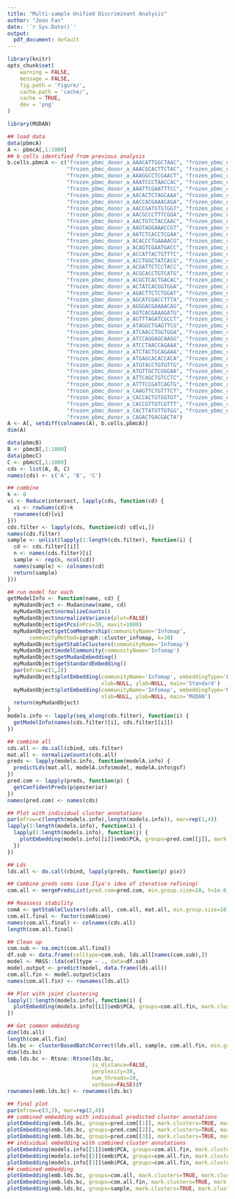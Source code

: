 ```yaml
---
title: "Multi-sample Unified Discriminant Analysis"
author: "Jean Fan"
date: '`r Sys.Date()`'
output:
  pdf_document: default
---
```


```r
library(knitr)
opts_chunk$set(
    warning = FALSE,
    message = FALSE,
    fig.path = 'figure/',
    cache.path = 'cache/',
    cache = TRUE,
    dev = 'png'
)
```

```r
library(MUDAN)

## load data
data(pbmcA)
A <- pbmcA[,1:1000]
## b cells identified from previous analysis
b.cells.pbmcA <- c("frozen_pbmc_donor_a_AAACATTGGCTAAC", "frozen_pbmc_donor_a_AAACCGTGTTACCT",
                   "frozen_pbmc_donor_a_AAACGCACTTCTAC", "frozen_pbmc_donor_a_AAAGACGAATGACC",
                   "frozen_pbmc_donor_a_AAAGGCCTCGAACT", "frozen_pbmc_donor_a_AAAGGCCTTGACCA",
                   "frozen_pbmc_donor_a_AAATCCCTAACCAC", "frozen_pbmc_donor_a_AAATGTTGAGATGA",
                   "frozen_pbmc_donor_a_AAATTCGAATTTCC", "frozen_pbmc_donor_a_AACACGTGCCCTTG",
                   "frozen_pbmc_donor_a_AACACTCTAGCAAA", "frozen_pbmc_donor_a_AACAGAGACTCGCT",
                   "frozen_pbmc_donor_a_AACCACGAAACAGA", "frozen_pbmc_donor_a_AACCACGAATGCTG",
                   "frozen_pbmc_donor_a_AACCGATGTGTGGT", "frozen_pbmc_donor_a_AACCGCCTGTTGTG",
                   "frozen_pbmc_donor_a_AACGCCCTTTCGGA", "frozen_pbmc_donor_a_AACGTGTGGTAGCT",
                   "frozen_pbmc_donor_a_AACTGTCTACCAAC", "frozen_pbmc_donor_a_AAGCAAGAGATAGA",
                   "frozen_pbmc_donor_a_AAGTAGGAAACCGT", "frozen_pbmc_donor_a_AATCCTTGCGAATC",
                   "frozen_pbmc_donor_a_AATCTCACCTCGAA", "frozen_pbmc_donor_a_AATGATACAGCACT",
                   "frozen_pbmc_donor_a_ACACCCTGAAAACG", "frozen_pbmc_donor_a_ACAGGTACTAGCGT",
                   "frozen_pbmc_donor_a_ACAGTCGAATGACC", "frozen_pbmc_donor_a_ACATTCTGGTACCA",
                   "frozen_pbmc_donor_a_ACCATTACTGTTTC", "frozen_pbmc_donor_a_ACCCAAGAGCCTTC",
                   "frozen_pbmc_donor_a_ACCTGGCTATCACG", "frozen_pbmc_donor_a_ACGAACACGAGCTT",
                   "frozen_pbmc_donor_a_ACGATTCTCCTACC", "frozen_pbmc_donor_a_ACGATTCTGTTCTT",
                   "frozen_pbmc_donor_a_ACGCACCTGTCATG", "frozen_pbmc_donor_a_ACGCACCTTTGGCA",
                   "frozen_pbmc_donor_a_ACGCTCACTGACAC", "frozen_pbmc_donor_a_ACGGATTGACGTAC",
                   "frozen_pbmc_donor_a_ACTATCACGGTGGA", "frozen_pbmc_donor_a_AGACACACCCCTTG",
                   "frozen_pbmc_donor_a_AGACTTCTCTGGAT", "frozen_pbmc_donor_a_AGATTAACCCTGAA",
                   "frozen_pbmc_donor_a_AGCATCGACCTTTA", "frozen_pbmc_donor_a_AGGACACTTAACCG",
                   "frozen_pbmc_donor_a_AGGGACGAAAACAG", "frozen_pbmc_donor_a_AGGTTGTGGAGGAC",
                   "frozen_pbmc_donor_a_AGTCACGAAAGATG", "frozen_pbmc_donor_a_AGTGTGACTTGACG",
                   "frozen_pbmc_donor_a_AGTTTAGATCGCCT", "frozen_pbmc_donor_a_AGTTTCACTTGCGA",
                   "frozen_pbmc_donor_a_ATAGGCTGAGTTCG", "frozen_pbmc_donor_a_ATAGGCTGGCGAGA",
                   "frozen_pbmc_donor_a_ATCAACCTGGTGGA", "frozen_pbmc_donor_a_ATCAGGTGGAGATA",
                   "frozen_pbmc_donor_a_ATCCAGGAGCAAGG", "frozen_pbmc_donor_a_ATCCCGTGTGTAGC",
                   "frozen_pbmc_donor_a_ATCCTAACCAGAAA", "frozen_pbmc_donor_a_ATCGCCACGAATCC",
                   "frozen_pbmc_donor_a_ATCTACTGCAGAAA", "frozen_pbmc_donor_a_ATCTCAACGGTTTG",
                   "frozen_pbmc_donor_a_ATGAGCACACCACA", "frozen_pbmc_donor_a_ATGGACACTGGAGG",
                   "frozen_pbmc_donor_a_ATGTACCTGTGTTG", "frozen_pbmc_donor_a_ATGTCACTGTCGAT",
                   "frozen_pbmc_donor_a_ATGTTGCTCGGGAA", "frozen_pbmc_donor_a_ATTAGTGAAGCGGA",
                   "frozen_pbmc_donor_a_ATTCAGCTGTCCTC", "frozen_pbmc_donor_a_ATTCTTCTGAAAGT",
                   "frozen_pbmc_donor_a_ATTTCCGATCAGTG", "frozen_pbmc_donor_a_CAAGGACTACCCAA",
                   "frozen_pbmc_donor_a_CAAGTTCTGTTTCT", "frozen_pbmc_donor_a_CACAGATGCCATAG",
                   "frozen_pbmc_donor_a_CACCACTGTGGTGT", "frozen_pbmc_donor_a_CACCGGGACTTGAG",
                   "frozen_pbmc_donor_a_CACCGTTGTCGTTT", "frozen_pbmc_donor_a_CACTCCGAGTCACA",
                   "frozen_pbmc_donor_a_CACTTATGTTGTGG", "frozen_pbmc_donor_a_CAGACTGAATAAGG",
                   "frozen_pbmc_donor_a_CAGACTGACGACTA")
A <- A[, setdiff(colnames(A), b.cells.pbmcA)]
dim(A)

data(pbmcB)
B <- pbmcB[,1:1000]
data(pbmcC)
C <- pbmcC[,1:1000]
cds <- list(A, B, C)
names(cds) <- c('A', 'B', 'C')

## combine
k <- 0
vi <- Reduce(intersect, lapply(cds, function(cd) {
  vi <- rowSums(cd)>k
  rownames(cd)[vi]
}))
cds.filter <- lapply(cds, function(cd) cd[vi,])
names(cds.filter)
sample <- unlist(lapply(1:length(cds.filter), function(i) {
  cd <- cds.filter[[i]]
  n <- names(cds.filter)[i]
  sample <- rep(n, ncol(cd))
  names(sample) <- colnames(cd)
  return(sample)
}))
```


```r
## run model for each
getModelInfo <- function(name, cd) {
  myMudanObject <- Mudan$new(name, cd)
  myMudanObject$normalizeCounts()
  myMudanObject$normalizeVariance(plot=FALSE)
  myMudanObject$getPcs(nPcs=30, maxit=1000)
  myMudanObject$getComMembership(communityName='Infomap',
       communityMethod=igraph::cluster_infomap, k=30)
  myMudanObject$getStableClusters(communityName='Infomap')
  myMudanObject$modelCommunity(communityName='Infomap')
  myMudanObject$getMudanEmbedding()
  myMudanObject$getStandardEmbedding()
  par(mfrow=c(1,2))
  myMudanObject$plotEmbedding(communityName='Infomap', embeddingType='PCA',
                              xlab=NULL, ylab=NULL, main='Standard')
  myMudanObject$plotEmbedding(communityName='Infomap', embeddingType='MUDAN',
                              xlab=NULL, ylab=NULL, main='MUDAN')
  return(myMudanObject)
}
models.info <- lapply(seq_along(cds.filter), function(i) {
  getModelInfo(names(cds.filter)[i], cds.filter[[i]])
})
```

```r
## combine all
cds.all <- do.call(cbind, cds.filter)
mat.all <- normalizeCounts(cds.all)
preds <- lapply(models.info, function(modelA.info) {
  predictLds(mat.all, modelA.info$model, modelA.info$gsf)
})
pred.com <- lapply(preds, function(p) {
  getConfidentPreds(p$posterior)
})
names(pred.com) <- names(cds)

## Plot with individual cluster annotations
par(mfrow=c(length(models.info),length(models.info)), mar=rep(1,4))
lapply(1:length(models.info), function(i) {
  lapply(1:length(models.info), function(j) {
    plotEmbedding(models.info[[i]]$emb$PCA, groups=pred.com[[j]], mark.clusters=TRUE, mark.cluster.cex = 1)
  })
})
```

```r
## Lds
lds.all <- do.call(cbind, lapply(preds, function(p) p$x))

## Combine preds coms (use Ilya's idea of iterative refining)
com.all <- mergePredsList(pred.com=pred.com, min.group.size=10, t=1e-6)

## Reassess stability
comA <- getStableClusters(cds.all, com.all, mat.all, min.group.size=10, min.diff.genes=10, z.threshold=1.96)
com.all.final <- factor(comA$com)
names(com.all.final) <- colnames(cds.all)
length(com.all.final)

## Clean up
com.sub <- na.omit(com.all.final)
df.sub <- data.frame(celltype=com.sub, lds.all[names(com.sub),])
model <- MASS::lda(celltype ~ ., data=df.sub)
model.output <- predict(model, data.frame(lds.all))
com.all.fin <- model.output$class
names(com.all.fin) <- rownames(lds.all)

## Plot with joint clustering
lapply(1:length(models.info), function(i) {
  plotEmbedding(models.info[[i]]$emb$PCA, groups=com.all.fin, mark.clusters=TRUE, mark.cluster.cex = 1)
})
```

```r
## Get common embedding
dim(lds.all)
length(com.all.fin)
lds.bc <- clusterBasedBatchCorrect(lds.all, sample, com.all.fin, min.group.size=30)
dim(lds.bc)
emb.lds.bc <- Rtsne::Rtsne(lds.bc,
                           is_distance=FALSE,
                           perplexity=30,
                           num_threads=10,
                           verbose=FALSE)$Y
rownames(emb.lds.bc) <- rownames(lds.bc)

## final plot
par(mfrow=c(3,3), mar=rep(2,4))
## combined embedding with individual predicted cluster annotations
plotEmbedding(emb.lds.bc, groups=pred.com[[1]], mark.clusters=TRUE, mark.cluster.cex = 1)
plotEmbedding(emb.lds.bc, groups=pred.com[[2]], mark.clusters=TRUE, mark.cluster.cex = 1)
plotEmbedding(emb.lds.bc, groups=pred.com[[3]], mark.clusters=TRUE, mark.cluster.cex = 1)
## individual embedding with combined cluster annotations
plotEmbedding(models.info[[1]]$emb$PCA, groups=com.all.fin, mark.clusters=TRUE, mark.cluster.cex = 1)
plotEmbedding(models.info[[2]]$emb$PCA, groups=com.all.fin, mark.clusters=TRUE, mark.cluster.cex = 1)
plotEmbedding(models.info[[3]]$emb$PCA, groups=com.all.fin, mark.clusters=TRUE, mark.cluster.cex = 1)
## combined embedding
plotEmbedding(emb.lds.bc, groups=com.all, mark.clusters=TRUE, mark.cluster.cex = 1)
plotEmbedding(emb.lds.bc, groups=com.all.fin, mark.clusters=TRUE, mark.cluster.cex = 1)
plotEmbedding(emb.lds.bc, groups=sample, mark.clusters=TRUE, mark.cluster.cex = 1)
```
